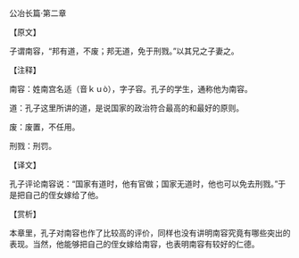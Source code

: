 

公冶长篇·第二章

【原文】

子谓南容，“邦有道，不废；邦无道，免于刑戮。”以其兄之子妻之。

【注释】

南容：姓南宫名适（音ｋｕò），字子容。孔子的学生，通称他为南容。

道：孔子这里所讲的道，是说国家的政治符合最高的和最好的原则。

废：废置，不任用。

刑戮：刑罚。

【译文】

孔子评论南容说：“国家有道时，他有官做；国家无道时，他也可以免去刑戮。”于是把自己的侄女嫁给了他。

【赏析】

本章里，孔子对南容也作了比较高的评价，同样也没有讲明南容究竟有哪些突出的表现。当然，他能够把自己的侄女嫁给南容，也表明南容有较好的仁德。

